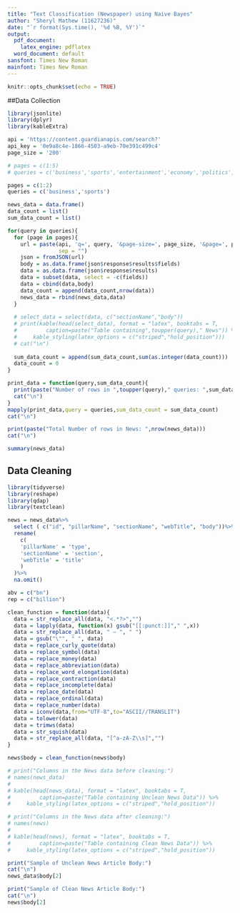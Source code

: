 ```yaml
---
title: "Text Classification (Newspaper) using Naive Bayes"
author: "Sheryl Mathew (11627236)"
date: "`r format(Sys.time(), '%d %B, %Y')`"
output:
  pdf_document:
    latex_engine: pdflatex
  word_document: default
sansfont: Times New Roman
mainfont: Times New Roman
---
```


```r
knitr::opts_chunk$set(echo = TRUE)
```

##Data Collection

```r
library(jsonlite)
library(dplyr)
library(kableExtra) 

api = 'https://content.guardianapis.com/search?'
api_key = '0e9a8c4e-1866-4503-a9eb-70e391c499c4'
page_size = '200'

# pages = c(1:5)
# queries = c('business','sports','entertainment','economy','politics','science','crime','health','art','technology')

pages = c(1:2)
queries = c('business','sports')

news_data = data.frame()
data_count = list()
sum_data_count = list()

for(query in queries){
  for (page in pages){
    url = paste(api, 'q=', query, '&page-size=', page_size, '&page=', page, '&show-fields=body', '&api-key=', api_key, 
                sep = "")
    json = fromJSON(url)
    body = as.data.frame(json$response$results$fields)
    data = as.data.frame(json$response$results)
    data = subset(data, select = -c(fields))
    data = cbind(data,body)
    data_count = append(data_count,nrow(data))
    news_data = rbind(news_data,data)
  }
  
  # select_data = select(data, c("sectionName","body"))
  # print(kable(head(select_data), format = "latex", booktabs = T, 
  #         caption=paste("Table containing",toupper(query)," News")) %>%
  #     kable_styling(latex_options = c("striped","hold_position")))
  # cat("\n")
  
  sum_data_count = append(sum_data_count,sum(as.integer(data_count)))
  data_count = 0
}
```
\newpage
```r
print_data = function(query,sum_data_count){
  print(paste("Number of rows in ",toupper(query)," queries: ",sum_data_count))
  cat("\n")
}
mapply(print_data,query = queries,sum_data_count = sum_data_count)
cat("\n")

print(paste("Total Number of rows in News: ",nrow(news_data)))
cat("\n")

summary(news_data)
```

## Data Cleaning

```r
library(tidyverse)
library(reshape)
library(qdap)
library(textclean)

news = news_data%>%
  select ( c("id", "pillarName", "sectionName", "webTitle", "body"))%>%
  rename(
    c(
    'pillarName' = 'type',
    'sectionName' = 'section',
    'webTitle' = 'title'
    )
  )%>%
  na.omit()
```

```r
abv = c("bn")
rep = c("billion")

clean_function = function(data){
  data = str_replace_all(data, "<.*?>","")
  data = lapply(data, function(x) gsub("[[:punct:]]"," ",x))
  data = str_replace_all(data, " – ", " ")
  data = gsub("\"", " ", data)
  data = replace_curly_quote(data)
  data = replace_symbol(data)
  data = replace_money(data)
  data = replace_abbreviation(data)
  data = replace_word_elongation(data)
  data = replace_contraction(data)
  data = replace_incomplete(data)
  data = replace_date(data)
  data = replace_ordinal(data)
  data = replace_number(data)
  data = iconv(data,from="UTF-8",to="ASCII//TRANSLIT")
  data = tolower(data)
  data = trimws(data)
  data = str_squish(data)
  data = str_replace_all(data, "[^a-zA-Z\\s]","")
}

news$body = clean_function(news$body)
```

```r
# print("Columns in the News data before cleaning:")
# names(news_data)
# 
# kable(head(news_data), format = "latex", booktabs = T,
#         caption=paste("Table containing Unclean News Data")) %>%
#     kable_styling(latex_options = c("striped","hold_position"))


```

```r
# print("Columns in the News data after cleaning:")
# names(news)
# 
# kable(head(news), format = "latex", booktabs = T,
#         caption=paste("Table containing Clean News Data")) %>%
#     kable_styling(latex_options = c("striped","hold_position"))
```


```r
print("Sample of Unclean News Article Body:")
cat("\n")
news_data$body[2]


```

```r
print("Sample of Clean News Article Body:")
cat("\n")
news$body[2]
```


